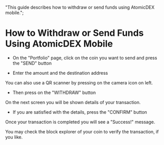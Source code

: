   "This guide describes how to withdraw or send funds using AtomicDEX mobile.";


# How to Withdraw or Send Funds Using AtomicDEX Mobile

*   On the "Portfolio" page, click on the coin you want to send and press the "SEND" button

<OptimizedImage title=" How to Withdraw or Send Funds Using AtomicDEX Mobile" src={howToWithdraw1} classNaming="w-full" alt=" How to Withdraw or Send Funds Using AtomicDEX Mobile" />

*   Enter the amount and the destination address

You can also use a QR scanner by pressing on the camera icon on left.

*   Then press on the "WITHDRAW" button

<OptimizedImage title=" How to Withdraw or Send Funds Using AtomicDEX Mobile" src={howToWithdraw2} classNaming="w-full" alt=" How to Withdraw or Send Funds Using AtomicDEX Mobile" />

On the next screen you will be shown details of your transaction.

*   If you are satisfied with the details, press the "CONFIRM" button

<OptimizedImage title=" How to Withdraw or Send Funds Using AtomicDEX Mobile" src={howToWithdraw3} classNaming="w-full" alt=" How to Withdraw or Send Funds Using AtomicDEX Mobile" />

Once your transaction is completed you will see a "Success!" message.

You may check the block explorer of your coin to verify the transaction, if you like.

<OptimizedImage title=" How to Withdraw or Send Funds Using AtomicDEX Mobile" src={howToWithdraw4} classNaming="w-full" alt=" How to Withdraw or Send Funds Using AtomicDEX Mobile" />
